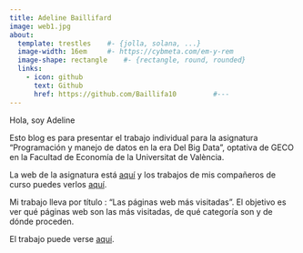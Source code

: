 ```yaml
---
title: Adeline Baillifard
image: web1.jpg
about:
  template: trestles    #- {jolla, solana, ...}
  image-width: 16em     #- https://cybmeta.com/em-y-rem
  image-shape: rectangle    #- {rectangle, round, rounded}
  links:
    - icon: github
      text: Github
      href: https://github.com/Baillifa10         #---
---
```

        
Hola, soy Adeline
      
Esto blog es para presentar el trabajo individual para la asignatura "Programación y manejo de datos en la era Del Big Data", optativa de GECO en la Facultad de Economía de la Universitat de València.

La web de la asignatura está [aquí](https://perezp44.github.io/intro-ds-22-23-web/){target="_blank"} y los trabajos de mis compañeros de curso puedes verlos [aquí](https://perezp44.github.io/intro-ds-22-23-web/07-trabajos_2022-23.html){target="_blank"}.


Mi trabajo lleva por título : "Las páginas web más visitadas". El objetivo es ver qué páginas web son las más visitadas, de qué categoría son y de dónde proceden.


El trabajo puede verse [aquí](my_trabajo_BigData.html).